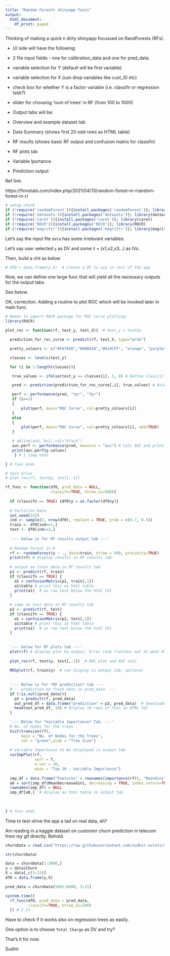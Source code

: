 ```yaml
---
title: "Random Forests shinyapp funcs"
output:
  html_document:
    df_print: paged
---
```


Thinking of making a quick n dirty shinyapp focussed on RandForests (RFs).

* UI side will have the following:
+ 2 file input fields - one for calibration_data and one for pred_data.
+ variable selection for Y (default will be first variable)
+ variable selection for X (can drop variables like cust_ID etc)
+ check box for whether Y is a factor variable (i.e. classifn or regression task?)
+ slider for choosing 'num of trees' in RF (from 100 to 1000)


* Output tabs will be:
+ Overview and example dataset tab
+ Data Summary (shows first 20 odd rows as HTML table)
+ RF results (shows basic RF output and confusion matrix for classifn)
+ RF plots tab
+ Variable Iportance
+ Prediction output

Ref link:

https://finnstats.com/index.php/2021/04/13/random-forest-in-rrandom-forest-in-r/

```r
# setup chunk
if (!require('randomForest')){install.packages('randomForest')}; library(randomForest)
if (!require('datasets')){install.packages('datasets')}; library(datasets)
if (!require('caret')){install.packages('caret')}; library(caret)
if (!require('ROCR')){install.packages('ROCR')}; library(ROCR)
if (!require('magrittr')){install.packages('magrittr')}; library(magrittr)
```

Let's say the input file `data` has some irrelevant variables. 

Let's say user selected `y` as DV and some `X` = (x1,x2,x3...) as IVs.

Then, build a `df0` as below

```r

# df0 = data.frame(y,X)  # create a DF to use in rest of the app

```

Now, we can define one large func that will yield all the necessary outputs for the output tabs. 

See below.

OK, correction. Adding a routine to plot ROC which will be invoked later in main func.

```r
# Needs to import ROCR package for ROC curve plotting:
library(ROCR)

plot_roc <- function(rf, test_y, test_X){  # test_y = test$y

  prediction_for_roc_curve <- predict(rf, test_X, type="prob")

  pretty_colours <- c("#F8766D","#00BA38","#619CFF", "orange", "purple", "azure3")

  classes <- levels(test_y)

  for (i in 1:length(classes)){

   true_values <- ifelse(test_y == classes[i], 1, 0) # Define class[i] membership

   pred <- prediction(prediction_for_roc_curve[,i], true_values) # Assess classifier perf for class[i]

   perf <- performance(pred, "tpr", "fpr")
   if (i==1)
   {
       plot(perf, main="ROC Curve", col=pretty_colours[i]) 
   }
   else
   {
       plot(perf, main="ROC Curve", col=pretty_colours[i], add=TRUE) 
   }

   # abline(a=0, b=1, col="black")
   auc.perf <- performance(pred, measure = "auc") # Calc AUC and print on screen
   print(auc.perf@y.values)
	} # i loop ends

} # func ends

# test-drive
# plot_roc(rf, test$y, test[,-1])
```


```r
rf_func <- function(df0, pred_data = NULL,
                    classifn=TRUE, ntree_ui=500){
  
  if (classifn == TRUE) {df0$y = as.factor(df0$y)}
  
  # Partition Data
  set.seed(222)
  ind <- sample(2, nrow(df0), replace = TRUE, prob = c(0.7, 0.3))
  train <- df0[ind==1,]
  test <- df0[ind==2,]
  
  '--- below is for RF results output tab ---'
  
  # Random Forest in R
  rf <- randomForest(y ~ ., data=train, ntree = 500, proximity=TRUE)
  print(rf) # display results in RF results tab
  
  # output on train_data in RF results tab
  p1 <- predict(rf, train)
  if (classifn == TRUE) {
    a1 = confusionMatrix(p1, train[,1])  
    a1$table # print this as html table
    print(a1)  # as raw text below the html tbl
  }
  
  # same on test data in RF results tab
  p2 <- predict(rf, test)
  if (classifn == TRUE) {
    a1 = confusionMatrix(p2, test[,1])  
    a1$table # print this as html table
    print(a1)  # as raw text below the html tbl
  }
  
  
  '--- below for RF plots tab ---'
  plot(rf) # display plot ka output. Error rate flattens out at what #trees?
  
  plot_roc(rf, test$y, test[,-1])  # ROC plot and AUC vals
  
  MDSplot(rf, train$y)  # can display in output tab. optional
  
  
  '--- Below is for *RF prediction* tab ---'
  # -- prediction on fresh data in pred_data  ---
  if (!is.null(pred_data)){
    p3 = predict(rf, pred_data)
    out_pred_df = data.frame("prediction" = p3, pred_data)  # downloadable file. 
    head(out_pred_df, 10) # display 10 rows of this as HTML tbl  
  }

  '--- Below for *Variable Importance* Tab. ---'
  # No. of nodes for the trees
  hist(treesize(rf),
       main = "No. of Nodes for the Trees",
       col = "green",xlab = "Tree Size")
  
  # Variable Importance to be displayed in output tab
  varImpPlot(rf,
             sort = T,
             n.var = 10,
             main = "Top 10 - Variable Importance")
  
  imp_df = data.frame("Features" = rownames(importance(rf)), "MeanGini"= round(importance(rf),2))
  a0 = sort(imp_df$MeanDecreaseGini, decreasing = TRUE, index.return=TRUE)$ix
  rownames(imp_df) = NULL
  imp_df[a0,]  # display as html table in output tab
  
  
  
} # func ends

```

Time to test-drive the app a tad on real data, eh?

Am reading in a kaggle dataset on customer churn prediction in telecom from my git directly. Behold.

```r
churnData = read.csv('https://raw.githubusercontent.com/sudhir-voleti/sample-data-sets/master/kaggle_Telco_Customer_Churn_cleaned.csv')

str(churnData)

data = churnData[1:3000,]
y = data$Churn
X = data[,c(3:21)]
df0 = data.frame(y,X)

pred_data = churnData[5001:6000, 3:21]

system.time({ 
  rf_func(df0, pred_data = pred_data, 
          classifn=TRUE, ntree_ui=200) 
  }) # 2.2s
```

Have to check if it works also on regression trees as easily. 

One option is to choose `Total Charge` as DV and try?

That's it for now.

Sudhir